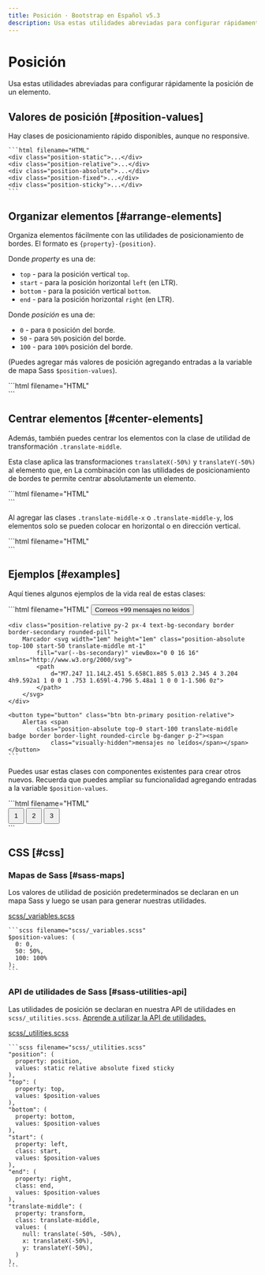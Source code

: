 ```yaml
---
title: Posición · Bootstrap en Español v5.3
description: Usa estas utilidades abreviadas para configurar rápidamente la posición de un elemento.
---
```


# Posición

Usa estas utilidades abreviadas para configurar rápidamente la posición de un elemento.

<MainBanner />

Valores de posición [#position-values]
---------------------------------------

Hay clases de posicionamiento rápido disponibles, aunque no responsive.

    ```html filename="HTML"
    <div class="position-static">...</div>
    <div class="position-relative">...</div>
    <div class="position-absolute">...</div>
    <div class="position-fixed">...</div>
    <div class="position-sticky">...</div>
    ```

Organizar elementos [#arrange-elements]
----------------------------------------

Organiza elementos fácilmente con las utilidades de posicionamiento de bordes. El formato es `{property}-{position}`.

Donde _property_ es una de:

* `top` \- para la posición vertical `top`.
* `start` \- para la posición horizontal `left` (en LTR).
* `bottom` \- para la posición vertical `bottom`.
* `end` \- para la posición horizontal `right` (en LTR).

Donde _posición_ es una de:

* `0` \- para `0` posición del borde.
* `50` \- para `50%` posición del borde.
* `100` \- para `100%` posición del borde.

(Puedes agregar más valores de posición agregando entradas a la variable de mapa Sass `$position-values`).

<DemoIframe path="/demos/bootstrap/5.3/utilities/position/arrange-elements.html">
    ```html filename="HTML"
    <div class="position-relative">
        <div class="position-absolute top-0 start-0"></div>
        <div class="position-absolute top-0 end-0"></div>
        <div class="position-absolute top-50 start-50"></div>
        <div class="position-absolute bottom-50 end-50"></div>
        <div class="position-absolute bottom-0 start-0"></div>
        <div class="position-absolute bottom-0 end-0"></div>
    </div>
    ```
</DemoIframe>

Centrar elementos [#center-elements]
-------------------------------------

Además, también puedes centrar los elementos con la clase de utilidad de transformación `.translate-middle`.

Esta clase aplica las transformaciones `translateX(-50%)` y `translateY(-50%)` al elemento que, en La combinación con las utilidades de posicionamiento de bordes te permite centrar absolutamente un elemento.

<DemoIframe path="/demos/bootstrap/5.3/utilities/position/center-elements-1.html">
    ```html filename="HTML"
    <div class="position-relative">
        <div class="position-absolute top-0 start-0 translate-middle"></div>
        <div class="position-absolute top-0 start-50 translate-middle"></div>
        <div class="position-absolute top-0 start-100 translate-middle"></div>
        <div class="position-absolute top-50 start-0 translate-middle"></div>
        <div class="position-absolute top-50 start-50 translate-middle"></div>
        <div class="position-absolute top-50 start-100 translate-middle"></div>
        <div class="position-absolute top-100 start-0 translate-middle"></div>
        <div class="position-absolute top-100 start-50 translate-middle"></div>
        <div class="position-absolute top-100 start-100 translate-middle"></div>
    </div>
    ```
</DemoIframe>

Al agregar las clases `.translate-middle-x` o `.translate-middle-y`, los elementos solo se pueden colocar en horizontal o en dirección vertical.

<DemoIframe path="/demos/bootstrap/5.3/utilities/position/center-elements-2.html">
    ```html filename="HTML"
    <div class="position-relative">
        <div class="position-absolute top-0 start-0"></div>
        <div class="position-absolute top-0 start-50 translate-middle-x"></div>
        <div class="position-absolute top-0 end-0"></div>
        <div class="position-absolute top-50 start-0 translate-middle-y"></div>
        <div class="position-absolute top-50 start-50 translate-middle"></div>
        <div class="position-absolute top-50 end-0 translate-middle-y"></div>
        <div class="position-absolute bottom-0 start-0"></div>
        <div class="position-absolute bottom-0 start-50 translate-middle-x"></div>
        <div class="position-absolute bottom-0 end-0"></div>
    </div>
    ```
</DemoIframe>

Ejemplos [#examples]
---------------------

Aquí tienes algunos ejemplos de la vida real de estas clases:

<DemoIframe path="/demos/bootstrap/5.3/utilities/position/examples-1.html">
    ```html filename="HTML"
    <button type="button" class="btn btn-primary position-relative">
        Correos <span class="position-absolute top-0 start-100 translate-middle badge rounded-pill bg-secondary">+99
            <span class="visually-hidden">mensajes no leídos</span></span>
    </button>

    <div class="position-relative py-2 px-4 text-bg-secondary border border-secondary rounded-pill">
        Marcador <svg width="1em" height="1em" class="position-absolute top-100 start-50 translate-middle mt-1"
            fill="var(--bs-secondary)" viewBox="0 0 16 16" xmlns="http://www.w3.org/2000/svg">
            <path
                d="M7.247 11.14L2.451 5.658C1.885 5.013 2.345 4 3.204 4h9.592a1 1 0 0 1 .753 1.659l-4.796 5.48a1 1 0 0 1-1.506 0z">
            </path>
        </svg>
    </div>

    <button type="button" class="btn btn-primary position-relative">
        Alertas <span
            class="position-absolute top-0 start-100 translate-middle badge border border-light rounded-circle bg-danger p-2"><span
                class="visually-hidden">mensajes no leídos</span></span>
    </button>
    ```
</DemoIframe>

Puedes usar estas clases con componentes existentes para crear otros nuevos. Recuerda que puedes ampliar su funcionalidad agregando entradas a la variable `$position-values`.

<ContentSuggestion />

<DemoIframe path="/demos/bootstrap/5.3/utilities/position/examples-2.html">
    ```html filename="HTML"
    <div class="position-relative m-4">
        <div class="progress" role="progressbar" aria-label="Progreso" aria-valuenow="50" aria-valuemin="0"
            aria-valuemax="100" style="height: 1px;">
            <div class="progress-bar" style="width: 50%"></div>
        </div>
        <button type="button"
            class="position-absolute top-0 start-0 translate-middle btn btn-sm btn-primary rounded-pill"
            style="width: 2rem; height:2rem;">1</button>
        <button type="button"
            class="position-absolute top-0 start-50 translate-middle btn btn-sm btn-primary rounded-pill"
            style="width: 2rem; height:2rem;">2</button>
        <button type="button"
            class="position-absolute top-0 start-100 translate-middle btn btn-sm btn-secondary rounded-pill"
            style="width: 2rem; height:2rem;">3</button>
    </div>
    ```
</DemoIframe>

CSS [#css]
-----------

### Mapas de Sass [#sass-maps]

Los valores de utilidad de posición predeterminados se declaran en un mapa Sass y luego se usan para generar nuestras utilidades.

[scss/_variables.scss](https://github.com/twbs/bootstrap/blob/v5.3.2/scss/_variables.scss)

    ```scss filename="scss/_variables.scss"
    $position-values: (
      0: 0,
      50: 50%,
      100: 100%
    );
    ```

### API de utilidades de Sass [#sass-utilities-api]

Las utilidades de posición se declaran en nuestra API de utilidades en `scss/_utilities.scss`. [Aprende a utilizar la API de utilidades.](/bootstrap/5.3/utilities/api/#using-the-api)

[scss/_utilities.scss](https://github.com/twbs/bootstrap/blob/v5.3.2/scss/_utilities.scss)

    ```scss filename="scss/_utilities.scss"
    "position": (
      property: position,
      values: static relative absolute fixed sticky
    ),
    "top": (
      property: top,
      values: $position-values
    ),
    "bottom": (
      property: bottom,
      values: $position-values
    ),
    "start": (
      property: left,
      class: start,
      values: $position-values
    ),
    "end": (
      property: right,
      class: end,
      values: $position-values
    ),
    "translate-middle": (
      property: transform,
      class: translate-middle,
      values: (
        null: translate(-50%, -50%),
        x: translateX(-50%),
        y: translateY(-50%),
      )
    ),
    ```